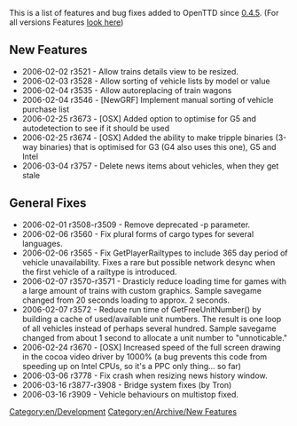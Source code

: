 This is a list of features and bug fixes added to OpenTTD since [[en/Archive/OpenTTD/OpenTTD 0.4.5|0.4.5]]. (For all versions Features [[:Category:en/Archive/New Features|look here]])

==New Features==

* 2006-02-02 r3521 - Allow trains details view to be resized.
* 2006-02-03 r3528 - Allow sorting of vehicle lists by model or value
* 2006-02-04 r3535 - Allow autoreplacing of train wagons
* 2006-02-04 r3546 - [NewGRF] Implement manual sorting of vehicle purchase list
* 2006-02-25 r3673 - [OSX] Added option to optimise for G5 and autodetection to see if it should be used
* 2006-02-25 r3674 - [OSX] Added the ability to make tripple binaries (3-way binaries) that is optimised for G3 (G4 also uses this one), G5 and Intel
* 2006-03-04 r3757       - Delete news items about vehicles, when they get stale

==General Fixes==

* 2006-02-01 r3508-r3509 - Remove deprecated -p parameter.
* 2006-02-06 r3560       - Fix plural forms of cargo types for several languages.
* 2006-02-06 r3565       - Fix GetPlayerRailtypes to include 365 day period of vehicle unavailability. Fixes a rare but possible network desync when the first vehicle of a railtype is introduced.
* 2006-02-07 r3570-r3571 - Drasticly reduce loading time for games with a large amount of trains with custom graphics. Sample savegame changed from 20 seconds loading to approx. 2 seconds.
* 2006-02-07 r3572       - Reduce run time of GetFreeUnitNumber() by building a cache of used/available unit numbers. The result is one loop of all vehicles instead of perhaps several hundred. Sample savegame changed from about 1 second to allocate a unit number to "unnoticable."
* 2006-02-24 r3670       - [OSX] Increased speed of the full screen drawing in the cocoa video driver by 1000% (a bug prevents this code from speeding up on Intel CPUs, so it's a PPC only thing... so far)
* 2006-03-06 r3778       - Fix crash when resizing news history window.
* 2006-03-16 r3877-r3908 - Bridge system fixes (by Tron)
* 2006-03-16 r3909       - Vehicle behaviours on multistop fixed.


[[Category:en/Development]][[Category:en/Archive/New Features]]